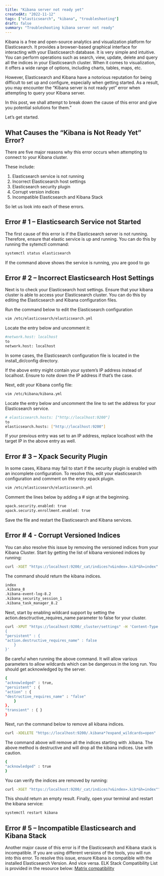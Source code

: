 ```yaml
---
title: "Kibana server not ready yet"
createdAt: "2022-11-12"
tags: ["elasticsearch", "kibana", "troubleshooting"]
draft: false
summary: "Troubleshooting kibana server not ready"
---
```


Kibana is a free and open-source analytics and visualization platform for Elasticsearch.
It provides a browser-based graphical interface for interacting with your Elasticsearch database.
It is very simple and intuitive. You can perform operations such as search, view, update, delete and query all the indices in your Elasticsearch cluster.
When it comes to visualization, it offers a wide range of options, including charts, tables, maps, etc.

However, Elasticsearch and Kibana have a notorious reputation for being difficult to set up and configure, especially when getting started.
As a result, you may encounter the “Kibana server is not ready yet” error when attempting to query your Kibana server.

In this post, we shall attempt to break down the cause of this error and give you potential solutions for them.”

Let’s get started.

## What Causes the “Kibana is Not Ready Yet” Error?

There are five major reasons why this error occurs when attempting to connect to your Kibana cluster.

These include:

1. Elasticsearch service is not running
2. Incorrect Elasticsearch host settings
3. Elasticsearch security plugin
4. Corrupt version indices
5. Incompatible Elasticsearch and Kibana Stack

So let us look into each of these errors.

## Error # 1 – Elasticsearch Service not Started

The first cause of this error is if the Elasticsearch server is not running. Therefore, ensure that elastic service is up and running. You can do this by running the sytemctl command:

```bash
systemctl status elasticsearch
```

If the command above shows the service is running, you are good to go

## Error # 2 – Incorrect Elasticsearch Host Settings

Next is to check your Elasticsearch host settings. Ensure that your kibana cluster is able to access your Elasticsearch cluster.
You can do this by editing the Elasticsearch and Kibana configuration files.

Run the command below to edit the Elasticsearch configuration

```bash
vim /etc/elasticsearch/elasticsearch.yml
```

Locate the entry below and uncomment it:

```bash
#network.host: localhost
to
network.host: localhost
```

<callout-info>
  In some cases, the Elasticsearch configuration file is located in the
  install_dir/config directory.
</callout-info>

If the above entry might contain your system’s IP address instead of localhost. Ensure to note down the IP address if that’s the case.

Next, edit your Kibana config file:

```bash
vim /etc/kibana/kibana.yml
```

Locate the entry below and uncomment the line to set the address for your Elasticsearch service.

```bash
# elasticsearch.hosts: ["http://localhost:9200"]
to
elasticsearch.hosts: ["http://localhost:9200"]
```

<callout-info>
  If your previous entry was set to an IP address, replace localhost with the
  target IP in the above entry as well.
</callout-info>

## Error # 3 – Xpack Security Plugin

In some cases, Kibana may fail to start if the security plugin is enabled with an incomplete configuration. To resolve this, edit your elasticsearch configuration and comment on the entry xpack plugin.

```bash
vim /etc/elasticsearch/elasticsearch.yml
```

Comment the lines below by adding a # sign at the beginning.

```bash
xpack.security.enabled: true
xpack.security.enrollment.enabled: true
```

Save the file and restart the Elasticsearch and Kibana services.

## Error # 4 - Corrupt Versioned Indices

You can also resolve this issue by removing the versioned indices from your Kibana Cluster.
Start by getting the list of kibana versioned indices by running:

```bash
curl -XGET "https://localhost:9200/_cat/indices?v&index=.kib*&h=index"
```

The command should return the kibana indices.

```bash
index
.kibana_8
.kibana-event-log-8.2
.kibana_security_session_1
.kibana_task_manager_8.2
```

Next, start by enabling wildcard support by setting the action.desctructive_requires_name parameter to false for your cluster.

```bash
curl -XPUT "https://localhost:9200/_cluster/settings" -H 'Content-Type: application/json' -d'
{
"persistent" : {
"action.destructive_requires_name" : false
	}
}'
```

Be careful when running the above command. It will allow various parameters to allow wildcards which can be dangerous in the long run.
You should get acknowledged by the server.

```bash
{
"acknowledged" : true,
"persistent" : {
"action" : {
"destructive_requires_name" : "false"
	}
},
"transient" : { }
}
```

Next, run the command below to remove all kibana indices.

```bash
curl -XDELETE "https://localhost:9200/.kibana*?expand_wildcards=open"
```

The command above will remove all the indices starting with .kibana.
<callout-warning>
The above method is destructive and will drop all the kibana indices. Use
with caution.
</callout-warning>

```bash
{
"acknowledged" : true
}
```

You can verify the indices are removed by running:

```bash
curl -XGET "https://localhost:9200/_cat/indices?v&index=.kib*&h=index""
```

This should return an empty result.
Finally, open your terminal and restart the kibana service:

```bash
systemctl restart kibana
```

## Error # 5 – Incompatible Elasticsearch and Kibana Stack

Another major cause of this error is if the Elasticsearch and Kibana stack is incompatible.
If you are using different versions of the tools, you will run into this error.
To resolve this issue, ensure Kibana is compatible with the installed Elasticsearch Version. And vice versa.
ELK Stack Compatibility List is provided in the resource below:
[Matrix compatibility](https://www.elastic.co/support/matrix#matrix_compatibility)
